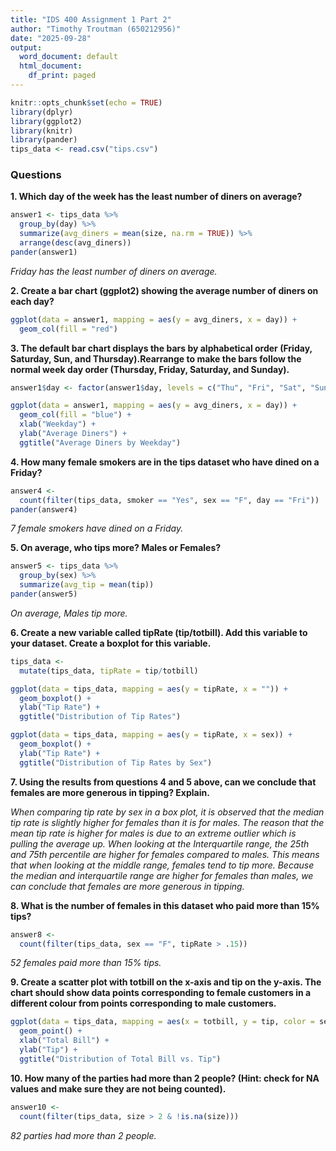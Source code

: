 ```yaml
---
title: "IDS 400 Assignment 1 Part 2"
author: "Timothy Troutman (650212956)"
date: "2025-09-28"
output:
  word_document: default
  html_document:
    df_print: paged
---
```


```r
knitr::opts_chunk$set(echo = TRUE)
library(dplyr)
library(ggplot2)
library(knitr)
library(pander)
tips_data <- read.csv("tips.csv")
```

### Questions

**1. Which day of the week has the least number of diners on average?**
```r
answer1 <- tips_data %>% 
  group_by(day) %>% 
  summarize(avg_diners = mean(size, na.rm = TRUE)) %>% 
  arrange(desc(avg_diners))
pander(answer1)
```
*Friday has the least number of diners on average.*



**2. Create a bar chart (ggplot2) showing the average number of diners on each day?**
```r
ggplot(data = answer1, mapping = aes(y = avg_diners, x = day)) +
  geom_col(fill = "red")
```



**3. The default bar chart displays the bars by alphabetical order (Friday, Saturday, Sun, and Thursday).Rearrange to make the bars follow the normal week day order (Thursday, Friday, Saturday, and Sunday).**
```r
answer1$day <- factor(answer1$day, levels = c("Thu", "Fri", "Sat", "Sun"))

ggplot(data = answer1, mapping = aes(y = avg_diners, x = day)) +
  geom_col(fill = "blue") +
  xlab("Weekday") +
  ylab("Average Diners") +
  ggtitle("Average Diners by Weekday")
```



**4. How many female smokers are in the tips dataset who have dined on a Friday?**
```r
answer4 <-
  count(filter(tips_data, smoker == "Yes", sex == "F", day == "Fri"))
pander(answer4)

```
*7 female smokers have dined on a Friday.*



**5. On average, who tips more? Males or Females?**
```r
answer5 <- tips_data %>% 
  group_by(sex) %>% 
  summarize(avg_tip = mean(tip))
pander(answer5)
```
*On average, Males tip more.*


**6. Create a new variable called tipRate (tip/totbill). Add this variable to your dataset. Create a boxplot for this variable.**
```r
tips_data <-
  mutate(tips_data, tipRate = tip/totbill)

ggplot(data = tips_data, mapping = aes(y = tipRate, x = "")) +
  geom_boxplot() +
  ylab("Tip Rate") +
  ggtitle("Distribution of Tip Rates")

ggplot(data = tips_data, mapping = aes(y = tipRate, x = sex)) +
  geom_boxplot() +
  ylab("Tip Rate") +
  ggtitle("Distribution of Tip Rates by Sex")
```



**7. Using the results from questions 4 and 5 above, can we conclude that females are more generous in tipping? Explain.**

*When comparing tip rate by sex in a box plot, it is observed that the median tip rate is slightly higher for females than it is for males. The reason that the mean tip rate is higher for males is due to an extreme outlier which is pulling the average up. When looking at the Interquartile range, the 25th and 75th percentile are higher for females compared to males. This means that when looking at the middle range, females tend to tip more. Because the median and interquartile range are higher for females than males, we can conclude that females are more generous in tipping.*



**8. What is the number of females in this dataset who paid more than 15% tips?**
```r
answer8 <- 
  count(filter(tips_data, sex == "F", tipRate > .15))
```
*52 females paid more than 15% tips.*


**9. Create a scatter plot with totbill on the x-axis and tip on the y-axis. The chart should show data points corresponding to female customers in a different colour from points corresponding to male customers.**
```r
ggplot(data = tips_data, mapping = aes(x = totbill, y = tip, color = sex)) +
  geom_point() +
  xlab("Total Bill") +
  ylab("Tip") +
  ggtitle("Distribution of Total Bill vs. Tip")
```



**10. How many of the parties had more than 2 people? (Hint: check for NA values and make sure they are not being counted).**
```r
answer10 <- 
  count(filter(tips_data, size > 2 & !is.na(size)))
```

*82 parties had more than 2 people.*